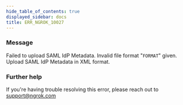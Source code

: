 ```yaml
---
hide_table_of_contents: true
displayed_sidebar: docs
title: ERR_NGROK_10027
---
```


### Message

Failed to upload SAML IdP Metadata. Invalid file format "`FORMAT`" given. Upload SAML IdP Metadata in XML format.

### Further help

If you're having trouble resolving this error, please reach out to [support@ngrok.com](mailto:support@ngrok.com?subject=Help%20with%20ERR_NGROK_10027)
